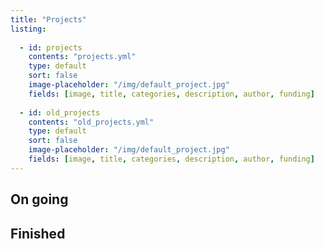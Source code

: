 ```yaml
---
title: "Projects"
listing:
  
  - id: projects
    contents: "projects.yml"
    type: default
    sort: false
    image-placeholder: "/img/default_project.jpg"
    fields: [image, title, categories, description, author, funding]
  
  - id: old_projects
    contents: "old_projects.yml"
    type: default
    sort: false
    image-placeholder: "/img/default_project.jpg"
    fields: [image, title, categories, description, author, funding]
---
```


## On going

::: {#projects}
:::

## Finished

::: {#old_projects}
:::
